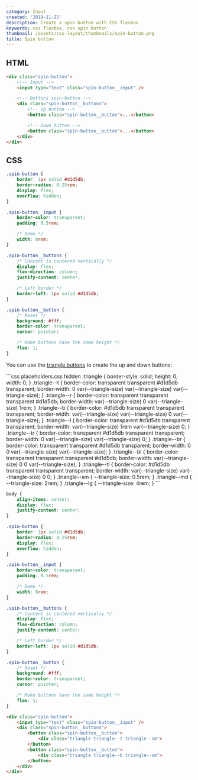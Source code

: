 ```yaml
---
category: Input
created: '2019-11-25'
description: Create a spin button with CSS flexbox
keywords: css flexbox, css spin button
thumbnail: /assets/css-layout/thumbnails/spin-button.png
title: Spin button
---
```


## HTML

```html
<div class="spin-button">
    <!-- Input -->
    <input type="text" class="spin-button__input" />

    <!-- Buttons spin-button -->
    <div class="spin-button__buttons">
        <!-- Up button -->
        <button class="spin-button__button">...</button>

        <!-- Down button -->
        <button class="spin-button__button">...</button>
    </div>
</div>
```

## CSS

```css
.spin-button {
    border: 1px solid #d1d5db;
    border-radius: 0.25rem;
    display: flex;
    overflow: hidden;
}

.spin-button__input {
    border-color: transparent;
    padding: 0.5rem;

    /* Demo */
    width: 8rem;
}

.spin-button__buttons {
    /* Content is centered vertically */
    display: flex;
    flex-direction: column;
    justify-content: center;

    /* Left border */
    border-left: 1px solid #d1d5db;
}

.spin-button__button {
    /* Reset */
    background: #fff;
    border-color: transparent;
    cursor: pointer;

    /* Make buttons have the same height */
    flex: 1;
}
```

You can use the [triangle buttons](https://phuoc.ng/collection/css-layout/triangle-buttons) to create the up and down buttons:

<Playground>
```css placeholders.css hidden
.triangle {
    border-style: solid;
    height: 0;
    width: 0;
}
.triangle--t {
    border-color: transparent transparent #d1d5db transparent;
    border-width: 0 var(--triangle-size) var(--triangle-size) var(--triangle-size);
}
.triangle--r {
    border-color: transparent transparent transparent #d1d5db;
    border-width: var(--triangle-size) 0 var(--triangle-size) 1rem;
}
.triangle--b {
    border-color: #d1d5db transparent transparent transparent;
    border-width: var(--triangle-size) var(--triangle-size) 0 var(--triangle-size);
}
.triangle--l {
    border-color: transparent #d1d5db transparent transparent;
    border-width: var(--triangle-size) 1rem var(--triangle-size) 0;
}
.triangle--tr {
    border-color: transparent #d1d5db transparent transparent;
    border-width: 0 var(--triangle-size) var(--triangle-size) 0;
}
.triangle--br {
    border-color: transparent transparent #d1d5db transparent;
    border-width: 0 0 var(--triangle-size) var(--triangle-size);
}
.triangle--bl {
    border-color: transparent transparent transparent #d1d5db;
    border-width: var(--triangle-size) 0 0 var(--triangle-size);
}
.triangle--tl {
    border-color: #d1d5db transparent transparent transparent;
    border-width: var(--triangle-size) var(--triangle-size) 0 0;
}
.triangle--sm {
    --triangle-size: 0.5rem;
}
.triangle--md {
    --triangle-size: 2rem;
}
.triangle--lg {
    --triangle-size: 4rem;
}
```

```css styles.css hidden
body {
    align-items: center;
    display: flex;
    justify-content: center;
}

.spin-button {
    border: 1px solid #d1d5db;
    border-radius: 0.25rem;
    display: flex;
    overflow: hidden;
}

.spin-button__input {
    border-color: transparent;
    padding: 0.5rem;

    /* Demo */
    width: 8rem;
}

.spin-button__buttons {
    /* Content is centered vertically */
    display: flex;
    flex-direction: column;
    justify-content: center;

    /* Left border */
    border-left: 1px solid #d1d5db;
}

.spin-button__button {
    /* Reset */
    background: #fff;
    border-color: transparent;
    cursor: pointer;

    /* Make buttons have the same height */
    flex: 1;
}
```

```html index.html hidden
<div class="spin-button">
    <input type="text" class="spin-button__input" />
    <div class="spin-button__buttons">
        <button class="spin-button__button">
            <div class="triangle triangle--t triangle--sm">
        </button>
        <button class="spin-button__button">
            <div class="triangle triangle--b triangle--sm">
        </button>
    </div>
</div>
```
</Playground>
